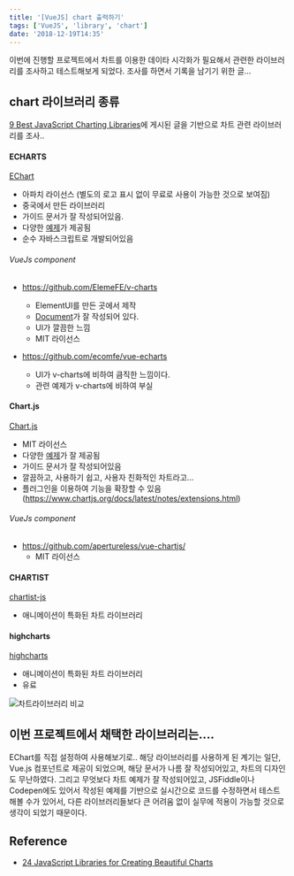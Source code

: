 ```yaml
---
title: '[VueJS] chart 출력하기'
tags: ['VueJS', 'library', 'chart']
date: '2018-12-19T14:35'
---
```


<!--truncate-->

이번에 진행할 프로젝트에서 차트를 이용한 데이타 시각화가 필요해서 관련한 라이브러리를 조사하고 테스트해보게 되었다.
조사를 하면서 기록을 남기기 위한 글...

## chart 라이브러리 종류

[9 Best JavaScript Charting Libraries](https://hackernoon.com/9-best-javascript-charting-libraries-46e7f4dc34e6)에 게시된 글을 기반으로 차트 관련 라이브러리를 조사..

#### ECHARTS

[EChart](https://ecomfe.github.io/echarts-doc/public/en/index.html)

- 아파치 라이선스 (별도의 로고 표시 없이 무료로 사용이 가능한 것으로 보여짐)
- 중국에서 만든 라이브러리
- 가이드 문서가 잘 작성되어있음.
- 다양한 [예제](https://ecomfe.github.io/echarts-examples/public/index.html)가 제공됨
- 순수 자바스크립트로 개발되어있음

###### VueJs component

- https://github.com/ElemeFE/v-charts

  - ElementUI를 만든 곳에서 제작
  - [Document](https://v-charts.js.org/#/en/start)가 잘 작성되어 있다.
  - UI가 깔끔한 느낌
  - MIT 라이선스

- https://github.com/ecomfe/vue-echarts
  - UI가 v-charts에 비하여 큼직한 느낌이다.
  - 관련 예제가 v-charts에 비하여 부실

#### Chart.js

[Chart.js](https://www.chartjs.org/)

- MIT 라이선스
- 다양한 [예제](https://www.chartjs.org/samples/latest/)가 잘 제공됨
- 가이드 문서가 잘 작성되어있음
- 깔끔하고, 사용하기 쉽고, 사용자 친화적인 차트라고...
- 플러그인을 이용하여 기능을 확장할 수 있음 (https://www.chartjs.org/docs/latest/notes/extensions.html)

###### VueJs component

- https://github.com/apertureless/vue-chartjs/
  - MIT 라이선스

#### CHARTIST

[chartist-js](https://gionkunz.github.io/chartist-js/)

- 애니메이션이 특화된 차트 라이브러리

#### highcharts

[highcharts](https://github.com/highcharts/highcharts)

- 애니메이션이 특화된 차트 라이브러리
- 유료

![차트라이브러리 비교](https://cdn-images-1.medium.com/max/2000/1*g9yUCa-NqAjwvuJUIzwV5Q.png)

## 이번 프로젝트에서 채택한 라이브러리는....

EChart를 직접 설정하여 사용해보기로..
해당 라이브러리를 사용하게 된 계기는 일단, Vue.js 컴포넌트로 제공이 되었으며, 해당 문서가 나름 잘 작성되어있고, 차트의 디자인도 무난하였다.
그리고 무엇보다 차트 예제가 잘 작성되어있고, JSFiddle이나 Codepen에도 있어서 작성된 예제를 기반으로 실시간으로 코드를 수정하면서 테스트해볼 수가 있어서, 다른 라이브러리들보다 큰 어려움 없이 실무에 적용이 가능할 것으로 생각이 되었기 때문이다.

## Reference

- [24 JavaScript Libraries for Creating Beautiful Charts](https://www.sitepoint.com/15-best-javascript-charting-libraries/)
